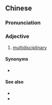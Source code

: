 ==Chinese==
{{zh-forms}}

===Pronunciation===
{{zh-pron
|m=duōkēmù
|cat=a
}}

===Adjective===
{{zh-adj}}

# [[multidisciplinary]]

====Synonyms====
* {{zh-l|多學科}}

====See also====
* {{zh-l|科際}}
* {{zh-l|跨學科}}